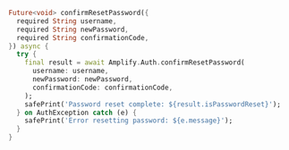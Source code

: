 ```dart
Future<void> confirmResetPassword({
  required String username,
  required String newPassword,
  required String confirmationCode,
}) async {
  try {
    final result = await Amplify.Auth.confirmResetPassword(
      username: username,
      newPassword: newPassword,
      confirmationCode: confirmationCode,
    );
    safePrint('Password reset complete: ${result.isPasswordReset}');
  } on AuthException catch (e) {
    safePrint('Error resetting password: ${e.message}');
  }
}
```
